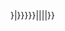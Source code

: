 {{bgg par|game|{{{1|{{{id}}}}}}|{{{2|{{{name|{{PAGENAME}}}}}}}}|{{{3|}}}|{{{4|}}}|{{{5|}}}|{{{6|}}}}}<noinclude>
{{documentation}}
</noinclude>